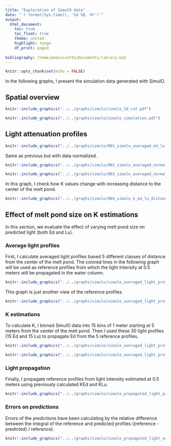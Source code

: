 ```yaml
---
title: "Exploration of SimulO data"
date: "`r format(Sys.time(), '%d %B, %Y')`"
output: 
  html_document:
    toc: true
    toc_float: true
    theme: united
    highlight: tango
    df_print: paged
  
bibliography: /home/pmassicotte/Documents/library.bib
---
```


```r
knitr::opts_chunk$set(echo = FALSE)
```

In the following graphs, I present the simulation data generated with SimulO.

## Spatial overview

```r
knitr::include_graphics("../../graphs/simulo/simulo_2d_cut.pdf")
```

```r
knitr::include_graphics("../../graphs/simulo/simulo_simulation.pdf")
```

## Light attenuation profiles

```r
knitr::include_graphics("../../graphs/simulo/001_simulo_averaged_ed_lu.pdf")
```

Same as previous but with data normalized. 

```r
knitr::include_graphics("../../graphs/simulo/002_simulo_averaged_normalized_ed_lu_1.pdf")
```

```r
knitr::include_graphics("../../graphs/simulo/003_simulo_averaged_normalized_ed_lu_2.pdf")
```

In this graph, I check how K values change with increasing distance to the center of the melt pond.

```r
knitr::include_graphics("../../graphs/simulo/004_simulo_k_ed_lu_distance.pdf")
```

## Effect of melt pond size on K estimations

In this section, we evaluate the effect of varying melt pond size on predicted light (both Ed and Lu). 

### Average light profiles

First, I calculate averaged light profiles based 5 different classes of distance from the center of the melt pond. The colored lines in the following graph will be used as reference profiles from which the light intensity at 0.5 meters will be propagated in the water column.

```r
knitr::include_graphics("../../graphs/simulo/simulo_averaged_light_profiles_by_distance_range_01.pdf")
```

This graph is just another view of the reference profiles.

```r
knitr::include_graphics("../../graphs/simulo/simulo_averaged_light_profiles_by_distance_range_02.pdf")
```

### K estimations

To calculate K, I binned SimulO data into 15 bins of 1 meter starting at 5 meters from the center of the melt pond. Then I used these 30 light profiles (15 Ed and 15 Lu) to propagate Ed from the 5 reference profiles.

```r
knitr::include_graphics("../../graphs/simulo/simulo_averaged_light_profiles_calculated_k_01.pdf")
```

```r
knitr::include_graphics("../../graphs/simulo/simulo_averaged_light_profiles_calculated_k_02.pdf")
```

### Light propagation

Finally, I propagate reference profiles from light intensity estimated at 0.5 meters using previously calculated KEd and KLu. 

```r
knitr::include_graphics("../../graphs/simulo/simulo_propagated_light_profiles.pdf")
```

### Errors on predictions

Errors of the predictions have been calculating by the relative difference between the integral of the reference and predicted profiles ((reference - predicted) / reference).

```r
knitr::include_graphics("../../graphs/simulo/simulo_propagated_light_errors.pdf")
```